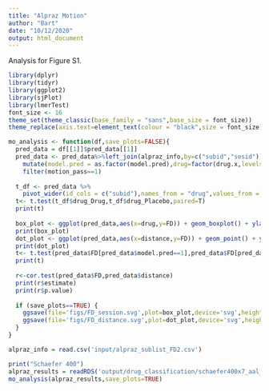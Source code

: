 ```yaml
---
title: "Alpraz Motion"
author: "Bart"
date: "10/12/2020"
output: html_document
---
```


Analysis for Figure S1.  


```r
library(dplyr)
library(tidyr)
library(ggplot2)
library(sjPlot)
library(lmerTest)
font_size <- 16
theme_set(theme_classic(base_family = "sans",base_size = font_size))
theme_replace(axis.text=element_text(colour = "black",size = font_size))

```

```r
mo_analysis <- function(df,save_plots=FALSE){
  pred_data = df[[1]]$pred_data[[1]]
  pred_data <- pred_data%>%left_join(alpraz_info,by=c("subid","sesid"))%>%
    mutate(model.pred = as.factor(model.pred),drug=factor(drug.x,levels = c(0,1),labels=c("Drug","Placebo")))%>%
    filter(motion_pass==1)
  
  t_df <- pred_data %>%
    pivot_wider(id_cols = c("subid"),names_from = "drug",values_from = "FD",names_prefix = "drug_")
  t<- t.test(t_df$drug_Drug,t_df$drug_Placebo,paired=T)
  print(t)
  
  box_plot <- ggplot(pred_data,aes(x=drug,y=FD)) + geom_boxplot() + ylab("Mean framewise displacement (mm)")+xlab("Session")
  print(box_plot)
  dot_plot <- ggplot(pred_data,aes(x=distance,y=FD)) + geom_point() + ylab("Mean framewise displacement (mm)")+xlab("Distance")
  print(dot_plot)
  t<- t.test(pred_data$FD[pred_data$model.pred==1],pred_data$FD[pred_data$model.pred==0],paired=F)
  print(t)
  
  r<-cor.test(pred_data$FD,pred_data$distance)
  print(r$estimate)
  print(r$p.value)
  
  if (save_plots==TRUE) {
    ggsave(file='figs/FD_session.svg',plot=box_plot,device='svg',height=3,width=3,units = "in")
    ggsave(file='figs/FD_distance.svg',plot=dot_plot,device='svg',height=3,width=3,units = "in")
  }
}

```

```r
alpraz_info = read.csv('input/alpraz_sublist_FD2.csv')
```


```r

print("Schaefer 400")
alpraz_results = readRDS('output/drug_classification/schaefer400x7_aal_GSR_all_svm_1_permute_on_results.rds')
mo_analysis(alpraz_results,save_plots=TRUE)

```
